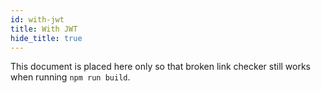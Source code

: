 ```yaml
---
id: with-jwt
title: With JWT
hide_title: true
---
```


This document is placed here only so that broken link checker still works when running `npm run build`.